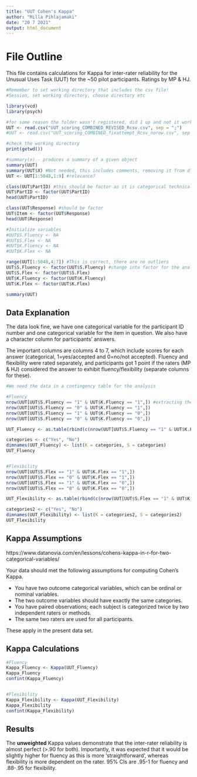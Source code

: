 ---
title: "UUT Cohen's Kappa"
author: "Milla Pihlajamaki"
date: "20 7 2021"
output: html_document
---

# File Outline

This file contains calculations for Kappa for inter-rater reliability for the Unusual Uses Task (UUT) for the ~50 pilot participants. Ratings by MP & HJ.


```{r Loading Data, include=FALSE}

#Remember to set working directory that includes the csv file!
#Session, set working directory, choose directory etc

library(vcd)
library(psych)

#for some reason the folder wasn't registered, did 1 up and not it works
UUT <- read.csv("UUT_scoring_COMBINED_REVISED_Rcsv.csv", sep = ";") 
#UUT <- read.csv("UUT_scoring_COMBINED_fixattempt_Rcsv_norow.csv", sep = ";")

#check the working directory
print(getwd())

#summary(x) - produces a summary of a given object
summary(UUT)
summary(UUT$X) #Not needed, this includes comments, removing it from df
UUT <- UUT[1:5048,1:9] #relevance?

class(UUT$PartID) #this should be factor as it is categorical technically
UUT$PartID <- factor(UUT$PartID)
head(UUT$PartID)

class(UUT$Response) #should be factor
UUT$Item <- factor(UUT$Response)
head(UUT$Response)

#Initialize variables
#UUT$S.Fluency <- NA  
#UUT$S.Flex <- NA  
#UUT$K.Fluency <- NA  
#UUT$K.Flex <- NA  

range(UUT[1:5048,4:7]) #This is correct, there are no outliers
UUT$S.Fluency <- factor(UUT$S.Fluency) #change into factor for the analysis
UUT$S.Flex <- factor(UUT$S.Flex)
UUT$K.Fluency <- factor(UUT$K.Fluency)
UUT$K.Flex <- factor(UUT$K.Flex)

summary(UUT)

```

## Data Explanation

The data look fine, we have one categorical variable for the participant ID number and one categorical variable for the item in question. We also have a character column for participants' answers. 

The important columns are columns 4 to 7, which include scores for each answer (categorical, 1=yes/accepted and 0=no/not accepted). Fluency and flexibility were rated separately, and participants got 1 point if the raters (MP & HJ) considered the answer to exhibit fluency/flexibility (separate columns for these). 


```{r Data into Contingency Table, echo=TRUE}

#We need the data in a contingency table for the analysis

#Fluency
nrow(UUT[UUT$S.Fluency == "1" & UUT$K.Fluency == "1",]) #extracting the contingencies
nrow(UUT[UUT$S.Fluency == "0" & UUT$K.Fluency == "1",])
nrow(UUT[UUT$S.Fluency == "1" & UUT$K.Fluency == "0",])
nrow(UUT[UUT$S.Fluency == "0" & UUT$K.Fluency == "0",])

UUT_Fluency <- as.table(rbind(c(nrow(UUT[UUT$S.Fluency == "1" & UUT$K.Fluency == "1",]),nrow(UUT[UUT$S.Fluency == "0" & UUT$K.Fluency == "1",])), c(nrow(UUT[UUT$S.Fluency == "1" & UUT$K.Fluency == "0",]),nrow(UUT[UUT$S.Fluency == "0" & UUT$K.Fluency == "0",]))))

categories <- c("Yes", "No")
dimnames(UUT_Fluency) <- list(K = categories, S = categories)
UUT_Fluency


#Flexibility
nrow(UUT[UUT$S.Flex == "1" & UUT$K.Flex == "1",])
nrow(UUT[UUT$S.Flex == "0" & UUT$K.Flex == "1",])
nrow(UUT[UUT$S.Flex == "1" & UUT$K.Flex == "0",])
nrow(UUT[UUT$S.Flex == "0" & UUT$K.Flex == "0",])

UUT_Flexibility <- as.table(rbind(c(nrow(UUT[UUT$S.Flex == "1" & UUT$K.Flex == "1",]),nrow(UUT[UUT$S.Flex == "0" & UUT$K.Flex == "1",])), c(nrow(UUT[UUT$S.Flex == "1" & UUT$K.Flex == "0",]),nrow(UUT[UUT$S.Flex == "0" & UUT$K.Flex == "0",]))))

categories2 <- c("Yes", "No")
dimnames(UUT_Flexibility) <- list(K = categories2, S = categories2)
UUT_Flexibility


```


## Kappa Assumptions

https://www.datanovia.com/en/lessons/cohens-kappa-in-r-for-two-categorical-variables/

Your data should met the following assumptions for computing Cohen’s Kappa.

* You have two outcome categorical variables, which can be ordinal or nominal variables.  
* The two outcome variables should have exactly the same categories.  
* You have paired observations; each subject is categorized twice by two independent raters or methods.  
* The same two raters are used for all participants.  

These apply in the present data set.



## Kappa Calculations

```{r Kappa for Fluency and Flexibility, echo=TRUE}

#Fluency
Kappa_Fluency <- Kappa(UUT_Fluency)
Kappa_Fluency
confint(Kappa_Fluency)


#Flexibility
Kappa_Flexibility <- Kappa(UUT_Flexibility)
Kappa_Flexibility
confint(Kappa_Flexibility)

```


## Results

The **unweighted** Kappa values demonstrate that the inter-rater reliability is almost perfect (>.90 for both). Importantly, it was expected that it would be slightly higher for fluency as this is more 'straightforward', whereas flexibility is more dependent on the rater. 95% CIs are .95-1 for fluency and .88-.95 for flexibility.



